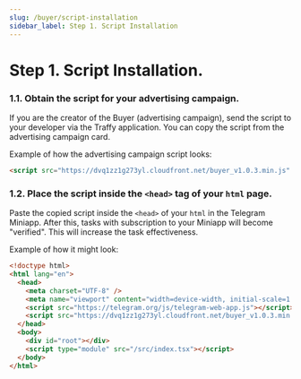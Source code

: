 ```yaml
---
slug: /buyer/script-installation
sidebar_label: Step 1. Script Installation
---
```


# Step 1. Script Installation.

### 1.1. Obtain the script for your advertising campaign.

If you are the creator of the Buyer (advertising campaign), send the script to your developer via the Traffy application.
You can copy the script from the advertising campaign card.

Example of how the advertising campaign script looks:
```html
<script src="https://dvq1zz1g273yl.cloudfront.net/buyer_v1.0.3.min.js" traffy-key="Your Traffy Key" />
```

### 1.2. Place the script inside the ```<head>``` tag of your ```html``` page.

Paste the copied script inside the ```<head>``` of your ```html``` in the Telegram Miniapp. After this, tasks with subscription to your Miniapp will become "verified". This will increase the task effectiveness.

Example of how it might look:

```html
<!doctype html>
<html lang="en">
  <head>
    <meta charset="UTF-8" />
    <meta name="viewport" content="width=device-width, initial-scale=1.0" />
    <script src="https://telegram.org/js/telegram-web-app.js"></script>
    <script src="https://dvq1zz1g273yl.cloudfront.net/buyer_v1.0.3.min.js" traffy-key="Your Traffy Key" />
  </head>
  <body>
    <div id="root"></div>
    <script type="module" src="/src/index.tsx"></script>
  </body>
</html>
```